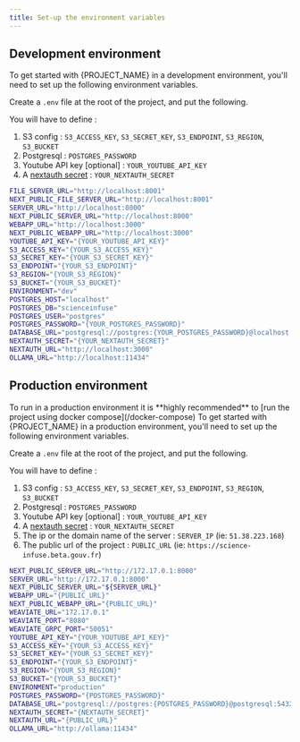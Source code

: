 ```yaml
---
title: Set-up the environment variables
---
```



## Development environment

To get started with {PROJECT_NAME} in a development environment, you'll need to set up the following environment variables.

Create a `.env` file at the root of the project, and put the following.

You will have to define :
1. S3 config : `S3_ACCESS_KEY`, `S3_SECRET_KEY`, `S3_ENDPOINT`, `S3_REGION`, `S3_BUCKET`
2. Postgresql : `POSTGRES_PASSWORD`
3. Youtube API key [optional] : `YOUR_YOUTUBE_API_KEY`
4. A [nextauth secret](https://next-auth.js.org/configuration/options#nextauth_secret) : `YOUR_NEXTAUTH_SECRET`

```sh
FILE_SERVER_URL="http://localhost:8001"
NEXT_PUBLIC_FILE_SERVER_URL="http://localhost:8001"
SERVER_URL="http://localhost:8000"
NEXT_PUBLIC_SERVER_URL="http://localhost:8000"
WEBAPP_URL="http://localhost:3000"
NEXT_PUBLIC_WEBAPP_URL="http://localhost:3000"
YOUTUBE_API_KEY="{YOUR_YOUTUBE_API_KEY}"
S3_ACCESS_KEY="{YOUR_S3_ACCESS_KEY}"
S3_SECRET_KEY="{YOUR_S3_SECRET_KEY}"
S3_ENDPOINT="{YOUR_S3_ENDPOINT}"
S3_REGION="{YOUR_S3_REGION}"
S3_BUCKET="{YOUR_S3_BUCKET}"
ENVIRONMENT="dev"
POSTGRES_HOST="localhost"
POSTGRES_DB="scienceinfuse"
POSTGRES_USER="postgres"
POSTGRES_PASSWORD="{YOUR_POSTGRES_PASSWORD}"
DATABASE_URL="postgresql://postgres:{YOUR_POSTGRES_PASSWORD}@localhost:5432/scienceinfuse?schema=public"
NEXTAUTH_SECRET="{YOUR_NEXTAUTH_SECRET}"
NEXTAUTH_URL="http://localhost:3000"
OLLAMA_URL="http://localhost:11434"
```

## Production environment
<Callout type="warn" >
To run in a production environment it is **highly recommended** to [run the project using docker compose](/docker-compose) 
</Callout>
To get started with {PROJECT_NAME} in a production environment, you'll need to set up the following environment variables.

Create a `.env` file at the root of the project, and put the following.

You will have to define :
1. S3 config : `S3_ACCESS_KEY`, `S3_SECRET_KEY`, `S3_ENDPOINT`, `S3_REGION`, `S3_BUCKET`
2. Postgresql : `POSTGRES_PASSWORD`
3. Youtube API key [optional] : `YOUR_YOUTUBE_API_KEY`
4. A [nextauth secret](https://next-auth.js.org/configuration/options#nextauth_secret) : `YOUR_NEXTAUTH_SECRET`
5. The ip or the domain name of the server : `SERVER_IP` (ie: `51.38.223.168`)
6. The public url of the project : `PUBLIC_URL` (ie: `https://science-infuse.beta.gouv.fr`)

```sh
NEXT_PUBLIC_SERVER_URL="http://172.17.0.1:8000"
SERVER_URL="http://172.17.0.1:8000"
NEXT_PUBLIC_SERVER_URL="${SERVER_URL}"
WEBAPP_URL="{PUBLIC_URL}"
NEXT_PUBLIC_WEBAPP_URL="{PUBLIC_URL}"
WEAVIATE_URL="172.17.0.1"
WEAVIATE_PORT="8080"
WEAVIATE_GRPC_PORT="50051"
YOUTUBE_API_KEY="{YOUR_YOUTUBE_API_KEY}"
S3_ACCESS_KEY="{YOUR_S3_ACCESS_KEY}"
S3_SECRET_KEY="{YOUR_S3_SECRET_KEY}"
S3_ENDPOINT="{YOUR_S3_ENDPOINT}"
S3_REGION="{YOUR_S3_REGION}"
S3_BUCKET="{YOUR_S3_BUCKET}"
ENVIRONMENT="production"
POSTGRES_PASSWORD="{POSTGRES_PASSWORD}"
DATABASE_URL="postgresql://postgres:{POSTGRES_PASSWORD}@postgresql:5432/scienceinfuse?schema=public"
NEXTAUTH_SECRET="{NEXTAUTH_SECRET}"
NEXTAUTH_URL="{PUBLIC_URL}"
OLLAMA_URL="http://ollama:11434"
```


